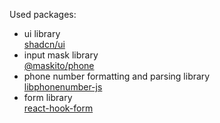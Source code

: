 Used packages:

- ui library <br/> [shadcn/ui](https://ui.shadcn.com/)
- input mask library <br/> [@maskito/phone](https://maskito.dev/getting-started/what-is-maskito)
- phone number formatting and parsing library <br/> [libphonenumber-js](https://www.npmjs.com/package/libphonenumber-js)
- form library <br/> [react-hook-form](https://react-hook-form.com/)
